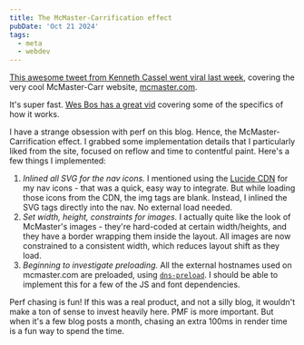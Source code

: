 ```yaml
---
title: The McMaster-Carrification effect
pubDate: 'Oct 21 2024'
tags: 
  - meta
  - webdev
---
```


[This awesome tweet from Kenneth Cassel went viral last week](https://x.com/KennethCassel/status/1847034096062710087), covering the very cool McMaster-Carr website, [mcmaster.com](https://www.mcmaster.com).

It's super fast. [Wes Bos has a great vid](https://www.youtube.com/watch?v=-Ln-8QM8KhQ) covering some of the specifics of how it works.

I have a strange obsession with perf on this blog. Hence, the McMaster-Carrification effect. I grabbed some implementation details that I particularly liked from the site, focused on reflow and time to contentful paint. Here's a few things I implemented:

1. _Inlined all SVG for the nav icons._ I mentioned using the [Lucide CDN](https://kristianfreeman.com/how-to-use-lucide-icons-via-a-cdn/) for my nav icons - that was a quick, easy way to integrate. But while loading those icons from the CDN, the img tags are blank. Instead, I inlined the SVG tags directly into the nav. No external load needed.
2. _Set width, height, constraints for images._ I actually quite like the look of McMaster's images - they're hard-coded at certain width/heights, and they have a border wrapping them inside the layout. All images are now constrained to a consistent width, which reduces layout shift as they load.
3. _Beginning to investigate preloading._ All the external hostnames used on mcmaster.com are preloaded, using [`dns-preload`](https://developer.mozilla.org/en-US/docs/Web/Performance/dns-prefetch). I should be able to implement this for a few of the JS and font dependencies.

Perf chasing is fun! If this was a real product, and not a silly blog, it wouldn't make a ton of sense to invest heavily here. PMF is more important. But when it's a few blog posts a month, chasing an extra 100ms in render time is a fun way to spend the time.
